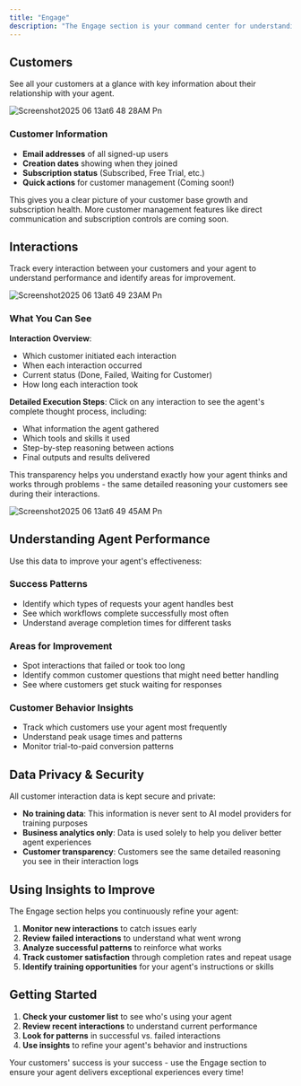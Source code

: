 ```yaml
---
title: "Engage"
description: "The Engage section is your command center for understanding your customers and how they interact with your agent. Monitor customer activity, analyze agent performance, and gain insights to improve your service."
---
```


## Customers

See all your customers at a glance with key information about their relationship with your agent.

![Screenshot2025 06 13at6 48 28AM Pn](/images/Screenshot2025-06-13at6.48.28AM.png)

### Customer Information

- **Email addresses** of all signed-up users
- **Creation dates** showing when they joined
- **Subscription status** (Subscribed, Free Trial, etc.)
- **Quick actions** for customer management (Coming soon\!)

This gives you a clear picture of your customer base growth and subscription health. More customer management features like direct communication and subscription controls are coming soon.

## Interactions

Track every interaction between your customers and your agent to understand performance and identify areas for improvement.

![Screenshot2025 06 13at6 49 23AM Pn](/images/Screenshot2025-06-13at6.49.23AM.png)

### What You Can See

**Interaction Overview**:

- Which customer initiated each interaction
- When each interaction occurred
- Current status (Done, Failed, Waiting for Customer)
- How long each interaction took

**Detailed Execution Steps**: Click on any interaction to see the agent's complete thought process, including:

- What information the agent gathered
- Which tools and skills it used
- Step-by-step reasoning between actions
- Final outputs and results delivered

This transparency helps you understand exactly how your agent thinks and works through problems - the same detailed reasoning your customers see during their interactions.

![Screenshot2025 06 13at6 49 45AM Pn](/images/Screenshot2025-06-13at6.49.45AM.png)

## Understanding Agent Performance

Use this data to improve your agent's effectiveness:

### Success Patterns

- Identify which types of requests your agent handles best
- See which workflows complete successfully most often
- Understand average completion times for different tasks

### Areas for Improvement

- Spot interactions that failed or took too long
- Identify common customer questions that might need better handling
- See where customers get stuck waiting for responses

### Customer Behavior Insights

- Track which customers use your agent most frequently
- Understand peak usage times and patterns
- Monitor trial-to-paid conversion patterns

## Data Privacy & Security

All customer interaction data is kept secure and private:

- **No training data**: This information is never sent to AI model providers for training purposes
- **Business analytics only**: Data is used solely to help you deliver better agent experiences
- **Customer transparency**: Customers see the same detailed reasoning you see in their interaction logs

## Using Insights to Improve

The Engage section helps you continuously refine your agent:

1. **Monitor new interactions** to catch issues early
2. **Review failed interactions** to understand what went wrong
3. **Analyze successful patterns** to reinforce what works
4. **Track customer satisfaction** through completion rates and repeat usage
5. **Identify training opportunities** for your agent's instructions or skills

## Getting Started

1. **Check your customer list** to see who's using your agent
2. **Review recent interactions** to understand current performance
3. **Look for patterns** in successful vs. failed interactions
4. **Use insights** to refine your agent's behavior and instructions

Your customers' success is your success - use the Engage section to ensure your agent delivers exceptional experiences every time\!
